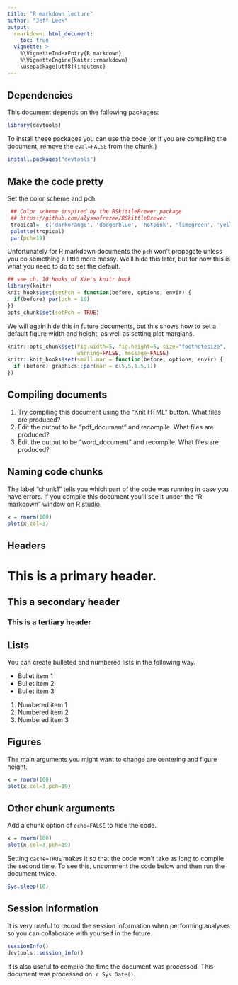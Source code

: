 ```yaml
---
title: "R markdown lecture"
author: "Jeff Leek"
output:
  rmarkdown::html_document:
    toc: true
  vignette: >  
    %\VignetteIndexEntry{R markdown}
    %\VignetteEngine{knitr::rmarkdown}
    \usepackage[utf8]{inputenc}
---
```




## Dependencies

This document depends on the following packages:

```r
library(devtools)
```

To install these packages you can use the code (or if you are compiling the document, remove the `eval=FALSE` from the chunk.)

```r
install.packages("devtools")
```

## Make the code pretty

Set the color scheme and pch.
```r
 ## Color scheme inspired by the RSkittleBrewer package
 ## https://github.com/alyssafrazee/RSkittleBrewer
 tropical=  c('darkorange', 'dodgerblue', 'hotpink', 'limegreen', 'yellow')
 palette(tropical)
 par(pch=19)
```

Unfortunately for R markdown documents the `pch` won't propagate unless you do something a little more messy. We'll hide this later, but for now this is what you need to do to set the default. 

```r
## see ch. 10 Hooks of Xie's knitr book
library(knitr)
knit_hooks$set(setPch = function(before, options, envir) {
  if(before) par(pch = 19)
})
opts_chunk$set(setPch = TRUE)
```

We will again hide this in future documents, but this shows how to set a default figure width and height, as well as setting plot margians. 


```r
knitr::opts_chunk$set(fig.width=5, fig.height=5, size="footnotesize",
                      warning=FALSE, message=FALSE)
knitr::knit_hooks$set(small.mar = function(before, options, envir) {
  if (before) graphics::par(mar = c(5,5,1.5,1))
})
```



## Compiling documents

1. Try compiling this document using the "Knit HTML" button. What files are produced?
2. Edit the output to be "pdf_document" and recompile. What files are produced?
3. Edit the output to be "word_document" and recompile. What files are produced?


## Naming code chunks

The label "chunk1" tells you which part of the code was running in case you have errors. If you compile this document you'll see it under the "R markdown" window on R studio. 


```r
x = rnorm(100)
plot(x,col=3)
```

## Headers

# This is a primary header.
## This a secondary header
### This is a tertiary header


## Lists

You can create bulleted and numbered lists in the following way. 

* Bullet item 1
* Bullet item 2
* Bullet item 3

1. Numbered item 1
2. Numbered item 2
3. Numbered item 3

## Figures

The main arguments you might want to change are centering and figure height. 

```r
x = rnorm(100)
plot(x,col=3,pch=19)
```


## Other chunk arguments

Add a chunk option of `echo=FALSE` to hide the code. 

```r
x = rnorm(100)
plot(x,col=3,pch=19)
```

Setting `cache=TRUE` makes it so that the code won't take as long to compile the second time. To see this, uncomment the code below and then run the document twice. 

```r
Sys.sleep(10)
```

## Session information


It is very useful to record the session information when performing analyses so you can collaborate with yourself in the future. 

```r
sessionInfo()
devtools::session_info()
```


It is also useful to compile the time the document was processed. This document was processed on: `r Sys.Date()`.



